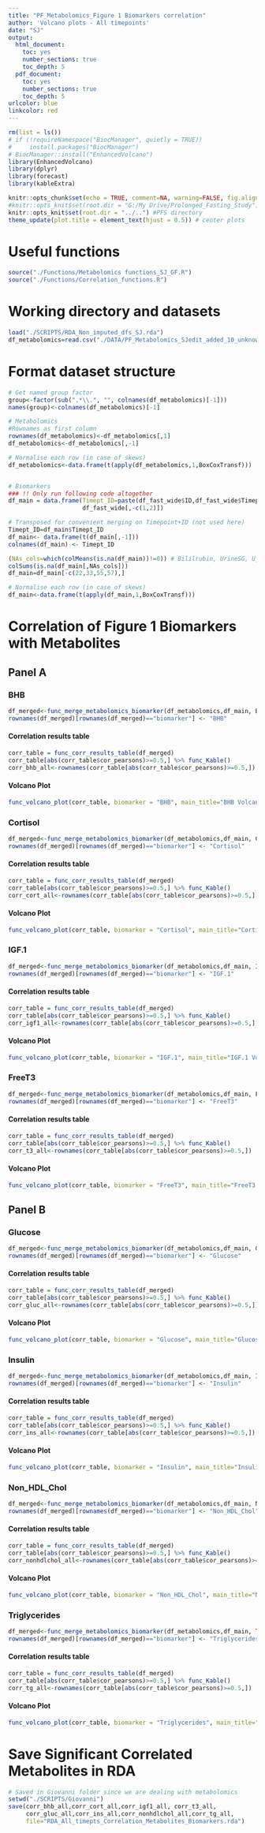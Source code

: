 ```yaml
---
title: "PF_Metabolomics_Figure 1 Biomarkers correlation"
author: 'Volcano plots - All timepoints'
date: "SJ"
output:
  html_document:
    toc: yes
    number_sections: true
    toc_depth: 5
  pdf_document:
    toc: yes
    number_sections: true
    toc_depth: 5
urlcolor: blue
linkcolor: red
---
```


```r
rm(list = ls())
# if (!requireNamespace("BiocManager", quietly = TRUE))
#     install.packages("BiocManager")
# BiocManager::install("EnhancedVolcano")
library(EnhancedVolcano)
library(dplyr)
library(forecast)
library(kableExtra)
```

```r
knitr::opts_chunk$set(echo = TRUE, comment=NA, warning=FALSE, fig.align = 'center', fig.width = 6, fig.asp = 0.8, out.width = "80%")
#knitr::opts_knit$set(root.dir = "G:/My Drive/Prolonged_Fasting_Study")
knitr::opts_knit$set(root.dir = "../..") #PFS directory
theme_update(plot.title = element_text(hjust = 0.5)) # center plots
```


# Useful functions
```r
source("./Functions/Metabolomics functions_SJ_GF.R")
source("./Functions/Correlation_functions.R")
```

# Working directory and datasets
```r
load("./SCRIPTS/RDA_Non_imputed_dfs_SJ.rda")
df_metabolomics=read.csv("./DATA/PF_Metabolomics_SJedit_added_10_unknowns.csv",header=T)
```

# Format dataset structure

```r
# Get named group factor
group<-factor(sub(".*\\.", "", colnames(df_metabolomics)[-1]))
names(group)<-colnames(df_metabolomics)[-1]

# Metabolomics
#Rownames as first column
rownames(df_metabolomics)<-df_metabolomics[,1]
df_metabolomics<-df_metabolomics[,-1]

# Normalise each row (in case of skews)
df_metabolomics<-data.frame(t(apply(df_metabolomics,1,BoxCoxTransf)))


# Biomarkers
### !! Only run following code altogether
df_main = data.frame(Timept_ID=paste(df_fast_wide$ID,df_fast_wide$Timepoint,sep = "."),
                     df_fast_wide[,-c(1,2)])

# Transposed for convenient merging on Timepoint+ID (not used here)
Timept_ID=df_main$Timept_ID
df_main<- data.frame(t(df_main[,-1]))
colnames(df_main) <- Timept_ID

(NAs_cols=which(colMeans(is.na(df_main))!=0)) # Bililrubin, UrineSG, U_ketones, U_pH removed
colSums(is.na(df_main[,NAs_cols]))
df_main=df_main[-c(22,33,55,57),]

# Normalise each row (in case of skews)
df_main<-data.frame(t(apply(df_main,1,BoxCoxTransf)))
```

# Correlation of Figure 1 Biomarkers with Metabolites

## Panel A

### BHB

```r
df_merged<-func_merge_metabolomics_biomarker(df_metabolomics,df_main, Beta.hydroxy.butyrate)
rownames(df_merged)[rownames(df_merged)=="biomarker"] <- "BHB"
```

#### Correlation results table

```r
corr_table = func_corr_results_table(df_merged)
corr_table[abs(corr_table$cor_pearsons)>=0.5,] %>% func_Kable()
corr_bhb_all<-rownames(corr_table[abs(corr_table$cor_pearsons)>=0.5,])
```

#### Volcano Plot

```r
func_volcano_plot(corr_table, biomarker = "BHB", main_title="BHB Volcano Plot \n All timepoints")
```

### Cortisol

```r
df_merged<-func_merge_metabolomics_biomarker(df_metabolomics,df_main, Cortisol)
rownames(df_merged)[rownames(df_merged)=="biomarker"] <- "Cortisol"
```

#### Correlation results table

```r
corr_table = func_corr_results_table(df_merged)
corr_table[abs(corr_table$cor_pearsons)>=0.5,] %>% func_Kable()
corr_cort_all<-rownames(corr_table[abs(corr_table$cor_pearsons)>=0.5,])
```

#### Volcano Plot

```r
func_volcano_plot(corr_table, biomarker = "Cortisol", main_title="Cortisol Volcano Plot \n All timepoints")
```

### IGF.1

```r
df_merged<-func_merge_metabolomics_biomarker(df_metabolomics,df_main, IGF.1)
rownames(df_merged)[rownames(df_merged)=="biomarker"] <- "IGF.1"
```

#### Correlation results table

```r
corr_table = func_corr_results_table(df_merged)
corr_table[abs(corr_table$cor_pearsons)>=0.5,] %>% func_Kable()
corr_igf1_all<-rownames(corr_table[abs(corr_table$cor_pearsons)>=0.5,])
```

#### Volcano Plot

```r
func_volcano_plot(corr_table, biomarker = "IGF.1", main_title="IGF.1 Volcano Plot \n All timepoints")
```

### FreeT3

```r
df_merged<-func_merge_metabolomics_biomarker(df_metabolomics,df_main, FreeT3)
rownames(df_merged)[rownames(df_merged)=="biomarker"] <- "FreeT3"
```

#### Correlation results table

```r
corr_table = func_corr_results_table(df_merged)
corr_table[abs(corr_table$cor_pearsons)>=0.5,] %>% func_Kable()
corr_t3_all<-rownames(corr_table[abs(corr_table$cor_pearsons)>=0.5,])
```

#### Volcano Plot

```r
func_volcano_plot(corr_table, biomarker = "FreeT3", main_title="FreeT3 Volcano Plot \n All timepoints")
```

## Panel B

### Glucose

```r
df_merged<-func_merge_metabolomics_biomarker(df_metabolomics,df_main, Glucose)
rownames(df_merged)[rownames(df_merged)=="biomarker"] <- "Glucose"
```

#### Correlation results table

```r
corr_table = func_corr_results_table(df_merged)
corr_table[abs(corr_table$cor_pearsons)>=0.5,] %>% func_Kable()
corr_gluc_all<-rownames(corr_table[abs(corr_table$cor_pearsons)>=0.5,])
```

#### Volcano Plot

```r
func_volcano_plot(corr_table, biomarker = "Glucose", main_title="Glucose Volcano Plot \n All timepoints")
```

### Insulin

```r
df_merged<-func_merge_metabolomics_biomarker(df_metabolomics,df_main, Insulin)
rownames(df_merged)[rownames(df_merged)=="biomarker"] <- "Insulin"
```

#### Correlation results table

```r
corr_table = func_corr_results_table(df_merged)
corr_table[abs(corr_table$cor_pearsons)>=0.5,] %>% func_Kable()
corr_ins_all<-rownames(corr_table[abs(corr_table$cor_pearsons)>=0.5,])
```

#### Volcano Plot

```r
func_volcano_plot(corr_table, biomarker = "Insulin", main_title="Insulin Volcano Plot \n All timepoints")
```

### Non_HDL_Chol

```r
df_merged<-func_merge_metabolomics_biomarker(df_metabolomics,df_main, Non_HDL_Chol)
rownames(df_merged)[rownames(df_merged)=="biomarker"] <- "Non_HDL_Chol"
```

#### Correlation results table

```r
corr_table = func_corr_results_table(df_merged)
corr_table[abs(corr_table$cor_pearsons)>=0.5,] %>% func_Kable()
corr_nonhdlchol_all<-rownames(corr_table[abs(corr_table$cor_pearsons)>=0.5,])
```

#### Volcano Plot

```r
func_volcano_plot(corr_table, biomarker = "Non_HDL_Chol", main_title="Non_HDL_Chol Volcano Plot \n All timepoints")
```

### Triglycerides

```r
df_merged<-func_merge_metabolomics_biomarker(df_metabolomics,df_main, Triglycerides)
rownames(df_merged)[rownames(df_merged)=="biomarker"] <- "Triglycerides"
```

#### Correlation results table

```r
corr_table = func_corr_results_table(df_merged)
corr_table[abs(corr_table$cor_pearsons)>=0.5,] %>% func_Kable()
corr_tg_all<-rownames(corr_table[abs(corr_table$cor_pearsons)>=0.5,])
```

#### Volcano Plot

```r
func_volcano_plot(corr_table, biomarker = "Triglycerides", main_title="Triglycerides Volcano Plot \n All timepoints")
```

# Save Significant Correlated Metabolites in RDA

```r
# Saved in Giovanni folder since we are dealing with metabolomics
setwd("./SCRIPTS/Giovanni")
save(corr_bhb_all,corr_cort_all,corr_igf1_all, corr_t3_all,
     corr_gluc_all,corr_ins_all,corr_nonhdlchol_all,corr_tg_all,
     file="RDA_All_timepts_Correlation_Metabolites_Biomarkers.rda")
```